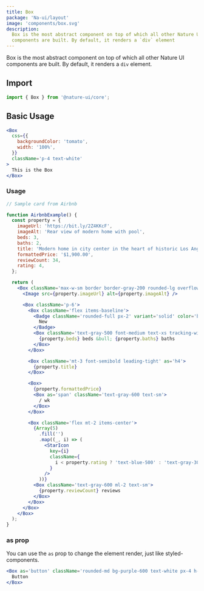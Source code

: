 ```yaml
---
title: Box
package: 'Na-ui/layout'
image: 'components/box.svg'
description:
  Box is the most abstract component on top of which all other Nature UI
  components are built. By default, it renders a `div` element
---
```


Box is the most abstract component on top of which all other Nature UI
components are built. By default, it renders a `div` element.

## Import

```js
import { Box } from '@nature-ui/core';
```

## Basic Usage

```jsx
<Box
  css={{
    backgroundColor: 'tomato',
    width: '100%',
  }}
  className='p-4 text-white'
>
  This is the Box
</Box>
```

### Usage

```jsx
// Sample card from Airbnb

function AirbnbExample() {
  const property = {
    imageUrl: 'https://bit.ly/2Z4KKcF',
    imageAlt: 'Rear view of modern home with pool',
    beds: 3,
    baths: 2,
    title: 'Modern home in city center in the heart of historic Los Angeles',
    formattedPrice: '$1,900.00',
    reviewCount: 34,
    rating: 4,
  };

  return (
    <Box className='max-w-sm border border-gray-200 rounded-lg overflow-hidden'>
      <Image src={property.imageUrl} alt={property.imageAlt} />

      <Box className='p-6'>
        <Box className='flex items-baseline'>
          <Badge className='rounded-full px-2' variant='solid' color='blue-500'>
            New
          </Badge>
          <Box className='text-gray-500 font-medium text-xs tracking-wide uppercase ml-2'>
            {property.beds} beds &bull; {property.baths} baths
          </Box>
        </Box>

        <Box className='mt-3 font-semibold leading-tight' as='h4'>
          {property.title}
        </Box>

        <Box>
          {property.formattedPrice}
          <Box as='span' className='text-gray-600 text-sm'>
            / wk
          </Box>
        </Box>

        <Box className='flex mt-2 items-center'>
          {Array(5)
            .fill('')
            .map((_, i) => (
              <StarIcon
                key={i}
                className={
                  i < property.rating ? 'text-blue-500' : 'text-gray-300'
                }
              />
            ))}
          <Box className='text-gray-600 ml-2 text-sm'>
            {property.reviewCount} reviews
          </Box>
        </Box>
      </Box>
    </Box>
  );
}
```

### as prop

You can use the `as` prop to change the element render, just like
styled-components.

```jsx
<Box as='button' className='rounded-md bg-purple-600 text-white px-4 h-8'>
  Button
</Box>
```
